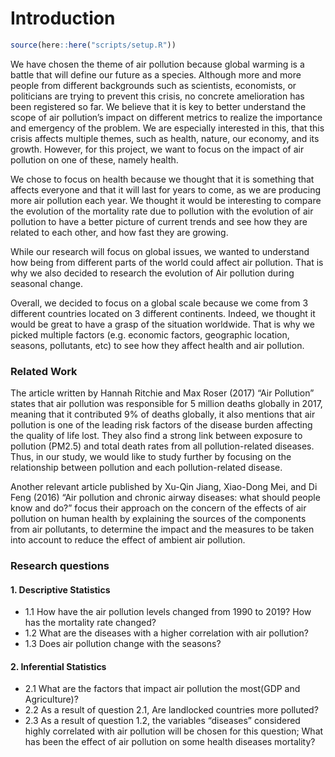 # Introduction

```r
source(here::here("scripts/setup.R"))
```

We have chosen the theme of air pollution because global warming is a battle that will define our future as a species. Although more and more people from different backgrounds such as scientists, economists, or politicians are trying to prevent this crisis, no concrete amelioration has been registered so far. We believe that it is key to better understand the scope of air pollution’s impact on different metrics to realize the importance and emergency of the problem. We are especially interested in this, that this crisis affects multiple themes, such as health, nature, our economy, and its growth. However, for this project, we want to focus on the impact of air pollution on one of these, namely health. 

We chose to focus on health because we thought that it is something that affects everyone and that it will last for years to come, as we are producing more air pollution each year. We thought it would be interesting to compare the evolution of the mortality rate due to pollution with the evolution of air pollution to have a better picture of current trends and see how they are related to each other, and how fast they are growing.

While our research will focus on global issues, we wanted to understand how being from different parts of the world could affect air pollution. That is why we also decided to research the evolution of Air pollution during seasonal change. 

Overall, we decided to focus on a global scale because we come from 3 different countries located on 3 different continents. Indeed, we thought it would be great to have a grasp of the situation worldwide. That is why we picked multiple factors (e.g. economic factors, geographic location, seasons, pollutants, etc) to see how they affect health and air pollution.

### Related Work

The article written by Hannah Ritchie and Max Roser (2017) "Air Pollution" states that air pollution was responsible for 5 million deaths globally in 2017, meaning that it contributed 9% of deaths globally, it also mentions that air pollution is one of the leading risk factors of the disease burden affecting the quality of life lost. They also find a strong link between exposure to pollution (PM2.5) and total death rates from all pollution-related diseases. Thus, in our study, we would like to study further by focusing on the relationship between pollution and each pollution-related disease.

Another relevant article published by Xu-Qin Jiang, Xiao-Dong Mei, and Di Feng (2016) "Air pollution and chronic airway diseases: what should people know and do?" focus their approach on the concern of the effects of air pollution on human health by explaining the sources of the components from air pollutants, to determine the impact and the measures to be taken into account to reduce the effect of ambient air pollution.

### Research questions

#### 1. Descriptive Statistics

* 1.1   How have the air pollution levels changed from 1990 to 2019? How has the mortality rate changed?
* 1.2   What are the diseases with a higher correlation with air pollution?
* 1.3   Does air pollution change with the seasons?

#### 2. Inferential Statistics

* 2.1   What are the factors that impact air pollution the most(GDP and Agriculture)?
* 2.2   As a result of question 2.1, Are landlocked countries more polluted?
* 2.3   As a result of question 1.2, the variables “diseases” considered highly correlated with air pollution will be chosen for this question; What has been the effect of air pollution on some health diseases mortality?



